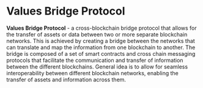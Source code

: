 # Values Bridge Protocol

**Values Bridge Protocol** - a cross-blockchain bridge protocol that allows for the transfer of assets or data between two or more separate blockchain networks.
This is achieved by creating a bridge between the networks that can translate and map the information from one blockchain to another.
The bridge is composed of a set of smart contracts and cross chain messaging protocols that facilitate the communication and transfer of information between the different blockchains.
General idea is to allow for seamless interoperability between different blockchain networks, enabling the transfer of assets and information across them.
